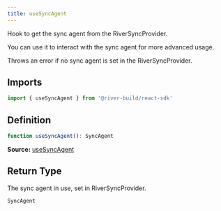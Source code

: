 ```yaml
---
title: useSyncAgent
---
```

Hook to get the sync agent from the RiverSyncProvider.

You can use it to interact with the sync agent for more advanced usage.

Throws an error if no sync agent is set in the RiverSyncProvider.

## Imports

```ts
import { useSyncAgent } from '@river-build/react-sdk'
```

## Definition

```ts
function useSyncAgent(): SyncAgent
```

**Source:** [useSyncAgent](https://github.com/river-build/river/blob/main/packages/react-sdk/src/useSyncAgent.tsx)

## Return Type

The sync agent in use, set in RiverSyncProvider.

```ts
SyncAgent
```
